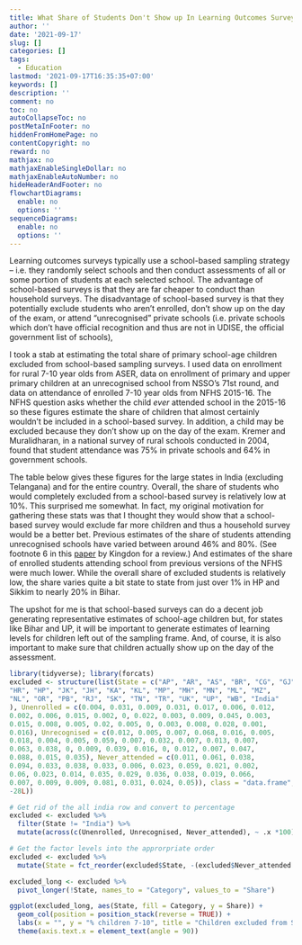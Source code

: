 ---
title: What Share of Students Don't Show up In Learning Outcomes Surveys in India
author: ''
date: '2021-09-17'
slug: []
categories: []
tags: 
  - Education
lastmod: '2021-09-17T16:35:35+07:00'
keywords: []
description: ''
comment: no
toc: no
autoCollapseToc: no
postMetaInFooter: no
hiddenFromHomePage: no
contentCopyright: no
reward: no
mathjax: no
mathjaxEnableSingleDollar: no
mathjaxEnableAutoNumber: no
hideHeaderAndFooter: no
flowchartDiagrams:
  enable: no
  options: ''
sequenceDiagrams:
  enable: no
  options: ''
---

Learning outcomes surveys typically use a school-based sampling strategy -- i.e. they randomly select schools and then conduct assessments of all or some portion of students at each selected school. The advantage of school-based surveys is that they are far cheaper to conduct than household surveys. The disadvantage of school-based survey is that they potentially exclude students who aren't enrolled, don't show up on the day of the exam, or attend "unrecognised" private schools (i.e. private schools which don't have official recognition and thus are not in UDISE, the official government list of schools),

I took a stab at estimating the total share of primary school-age children excluded from school-based sampling surveys. I used data on enrollment for rural 7-10 year olds from ASER, data on enrollment of primary and upper primary children at an unrecognised school from NSSO's 71st round, and data on attendance of enrolled 7-10 year olds from NFHS 2015-16. The NFHS question asks whether the child *ever* attended school in the 2015-16 so these figures estimate the share of children that almost certainly wouldn't be included in a school-based survey. In addition, a child may be excluded because they don't show up on the day of the exam. Kremer and Muralidharan, in a national survey of rural schools conducted in 2004, found that student attendance was 75% in private schools and 64% in government schools. 

The table below gives these figures for the large states in India (excluding Telangana) and for the entire country. Overall, the share of students who would completely excluded from a school-based survey is relatively low at 10%. This surprised me somewhat. In fact, my original motivation for gathering these stats was that I thought they would show that a school-based survey would exclude far more children and thus a household survey would be a better bet. Previous estimates of the share of students attending unrecognised schools have varied between around 46% and 80%. (See footnote 6 in this [paper](https://www.tandfonline.com/doi/abs/10.1080/00220388.2020.1715943) by Kingdon for a review.) And estimates of the share of enrolled students attending school from previous versions of the NFHS were much lower. While the overall share of excluded students is relatively low, the share varies quite a bit state to state from just over 1% in HP and Sikkim to nearly 20% in Bihar. 

The upshot for me is that school-based surveys can do a decent job generating representative estimates of school-age children but, for states like Bihar and UP, it will be important to generate estimates of learning levels for children left out of the sampling frame. And, of course, it is also important to make sure that children actually show up on the day of the assessment. 



```{r, echo = FALSE, message=FALSE, warning=FALSE}
library(tidyverse); library(forcats)
excluded <- structure(list(State = c("AP", "AR", "AS", "BR", "CG", "GJ", 
"HR", "HP", "JK", "JH", "KA", "KL", "MP", "MH", "MN", "ML", "MZ", 
"NL", "OR", "PB", "RJ", "SK", "TN", "TR", "UK", "UP", "WB", "India"
), Unenrolled = c(0.004, 0.031, 0.009, 0.031, 0.017, 0.006, 0.012, 
0.002, 0.006, 0.015, 0.002, 0, 0.022, 0.003, 0.009, 0.045, 0.003, 
0.015, 0.008, 0.005, 0.02, 0.005, 0, 0.003, 0.008, 0.028, 0.001, 
0.016), Unrecognised = c(0.012, 0.005, 0.007, 0.068, 0.016, 0.005, 
0.018, 0.004, 0.005, 0.059, 0.007, 0.032, 0.007, 0.013, 0.007, 
0.063, 0.038, 0, 0.009, 0.039, 0.016, 0, 0.012, 0.007, 0.047, 
0.088, 0.015, 0.035), Never_attended = c(0.011, 0.061, 0.038, 
0.094, 0.033, 0.038, 0.033, 0.006, 0.023, 0.059, 0.021, 0.002, 
0.06, 0.023, 0.014, 0.035, 0.029, 0.036, 0.038, 0.019, 0.066, 
0.007, 0.009, 0.009, 0.081, 0.031, 0.024, 0.05)), class = "data.frame", row.names = c(NA, 
-28L))

# Get rid of the all india row and convert to percentage
excluded <- excluded %>% 
  filter(State != "India") %>% 
  mutate(across(c(Unenrolled, Unrecognised, Never_attended), ~ .x *100))

# Get the factor levels into the approrpriate order
excluded <- excluded %>% 
  mutate(State = fct_reorder(excluded$State, -(excluded$Never_attended + excluded$Unrecognised + excluded$Unenrolled)))

excluded_long <- excluded %>% 
  pivot_longer(!State, names_to = "Category", values_to = "Share")

ggplot(excluded_long, aes(State, fill = Category, y = Share)) +
  geom_col(position = position_stack(reverse = TRUE)) +
  labs(x = "", y = "% children 7-10", title = "Children excluded from School-based Survey Sampling Frame", fill = "Reason for exclusion") +
  theme(axis.text.x = element_text(angle = 90))
  
```







